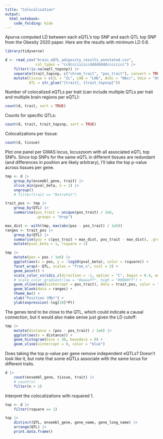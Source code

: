 ```yaml
---
title: "Colocalization"
output: 
  html_notebook: 
    code_folding: hide
---
```


Apurva computed LD between each eQTL's top SNP and each QTL top SNP from the Obesity 2020 paper. Here are the results with minimum LD 0.6.

```r
library(tidyverse)

d <- read_csv("brain_eQTL_adiposity_results_annotated.csv",
              col_types = "ccdccciiciccddddddddcccccicc") |>
    filter(!is.na(eqtl_topsnp)) |>
    separate(trait_topsnp, c("chrom_trait", "pos_trait"), convert = TRUE, remove = FALSE) |>
    mutate(tissue = c(IL = "IL", LHB = "LHb", Acbc = "NAcc", VoLo = "OFC", PL = "PL")[tissue],
           QTL = str_glue("{trait}, {trait_topsnp}"))
```

Number of colocalized eQTLs per trait (can include multiple QTLs per trait and multiple brain regions per eQTL):

```r
count(d, trait, sort = TRUE)
```

Counts for specific QTLs:

```r
count(d, trait, trait_topsnp, sort = TRUE)
```

Colocalizations per tissue:

```r
count(d, tissue)
```

Plot one panel per GWAS locus, locuszoom with all associated eQTL top SNPs. Since top SNPs for the same eQTL in different tissues are redundant (and differences in position are likely arbitrary), I'll take the top p-value across tissues per gene.

```r
tmp <- d |>
    group_by(ensembl_gene, trait) |>
    slice_min(pval_beta, n = 1) |>
    ungroup()
    # filter(trait == "RetroFat")

trait_pos <- tmp |>
    group_by(QTL) |>
    summarise(pos_trait = unique(pos_trait) / 1e6,
              .groups = "drop")

max_dist <- with(tmp, max(abs(pos - pos_trait) / 1e6))
ranges <- trait_pos |>
    group_by(QTL) |>
    summarise(pos = c(pos_trait + max_dist, pos_trait - max_dist), .groups = "drop") |>
    mutate(pval_beta = 1, rsquare = 1)

tmp |>
    mutate(pos = pos / 1e6) |>
    ggplot(aes(x = pos, y = -log10(pval_beta), color = rsquare)) +
    facet_wrap(~ QTL, scales = "free_x", ncol = 3) +
    geom_point() +
    scale_color_viridis_c(direction = -1, option = "C", begin = 0.4, end = 0.9) +
    # scale_color_gradient(low = "#aaaaff", high = "#0000ff") +
    geom_vline(aes(xintercept = pos_trait), data = trait_pos, color = "blue") +
    geom_blank(data = ranges) +
    theme_bw() +
    xlab("Position (Mb)") +
    ylab(expression(-log[10]*P))
```

The genes tend to be close to the QTL, which could indicate a causal connection, but it would also make sense just given the LD cutoff:

```r
tmp |>
    mutate(distance = (pos - pos_trait) / 1e6) |>
    ggplot(aes(x = distance)) +
    geom_histogram(bins = 30, boundary = 0) +
    geom_vline(xintercept = 0, color = "blue")
```

Does taking the top p-value per gene remove independent eQTLs? Doesn't look like it, but note that some eQTLs associate with the same locus for different traits.

```r
d |>
    count(ensembl_gene, tissue, trait) |>
    # count(n)
    filter(n > 1)
```

Interpret the colocalizations with rsquared 1.

```r
top <- d |>
    filter(rsquare == 1)

top |>
    distinct(QTL, ensembl_gene, gene_name, gene_long_name) |>
    arrange(QTL) |>
    print.data.frame()
```

